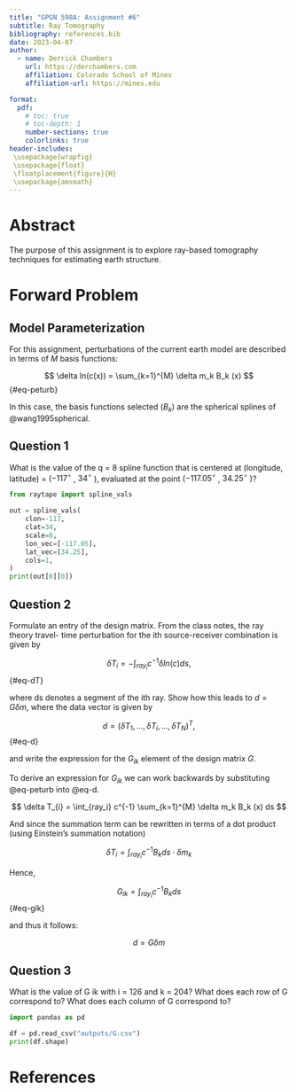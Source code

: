 ```yaml
---
title: "GPGN 598A: Assignment #6"
subtitle: Ray Tomography
bibliography: references.bib
date: 2023-04-07
author:
  - name: Derrick Chambers
    url: https://derchambers.com
    affiliation: Colorado School of Mines
    affiliation-url: https://mines.edu

format:
  pdf:
    # toc: true
    # toc-depth: 1
    number-sections: true
    colorlinks: true
header-includes:
 \usepackage{wrapfig}
 \usepackage{float}
 \floatplacement{figure}{H}
 \usepackage{amsmath}
---
```


# Abstract

The purpose of this assignment is to explore ray-based tomography techniques
for estimating earth structure.

# Forward Problem

## Model Parameterization

For this assignment, perturbations of the current earth model 
are described in terms of $M$ basis functions:

$$
\delta ln(c(x)) = \sum_{k=1}^{M} \delta m_k B_k (x)
$${#eq-peturb}

In this case, the basis functions selected ($B_k$) are the spherical splines of 
@wang1995spherical. 

::: {.callout-note appearance="simple"}

## Question 1

What is the value of the q = 8 spline function that is centered at (longitude, latitude)
= ($−117^{\circ}$ , $34^{\circ}$ ), evaluated at the point ($−117.05^{\circ}$ , $34.25^{\circ}$ )?

:::

```python
from raytape import spline_vals

out = spline_vals(
    clon=-117,
    clat=34,
    scale=8,
    lon_vec=[-117.05],
    lat_vec=[34.25],
    cols=1,
)
print(out[0][0])
```


::: {.callout-note appearance="simple"}

## Question 2

Formulate an entry of the design matrix. From the class notes, the ray theory travel-
time perturbation for the ith source-receiver combination is given by

$$
\delta T_i = - \int_{ray_i} c^{-1} \delta ln(c) ds,
$${#eq-dT}

where ds denotes a segment of the ith ray. Show how this leads to $d = G \delta m$, 
where the data vector is given by

$$
d = (\delta T_{1} , . . . , \delta T_{i} , . . . , \delta T_{N} )^{T},
$${#eq-d}

and write the expression for the $G_{ik}$ element of the design matrix $G$.
:::

To derive an expression for $G_{ik}$ we can work backwards by substituting 
@eq-peturb into @eq-d. 

$$
\delta T_{i} = \int_{ray_i} c^{-1} \sum_{k=1}^{M} \delta m_k B_k (x) ds
$$

And since the summation term can be rewritten in terms of a dot product
(using Einstein's summation notation)

$$
\delta T_{i} = \int_{ray_i} c^{-1} B_k  ds  \cdot \delta m_k  
$$

Hence,

$$
G_{ik} = \int_{ray_i} c^{-1} B_k  ds
$${#eq-gik}

and thus it follows:

$$
d = G \delta m
$$

::: {.callout-note appearance="simple"}

## Question 3

What is the value of G ik with i = 126 and k = 204? What does each row of G
correspond to? What does each column of G correspond to?

:::

```python
import pandas as pd

df = pd.read_csv("outputs/G.csv")
print(df.shape)
```



# References